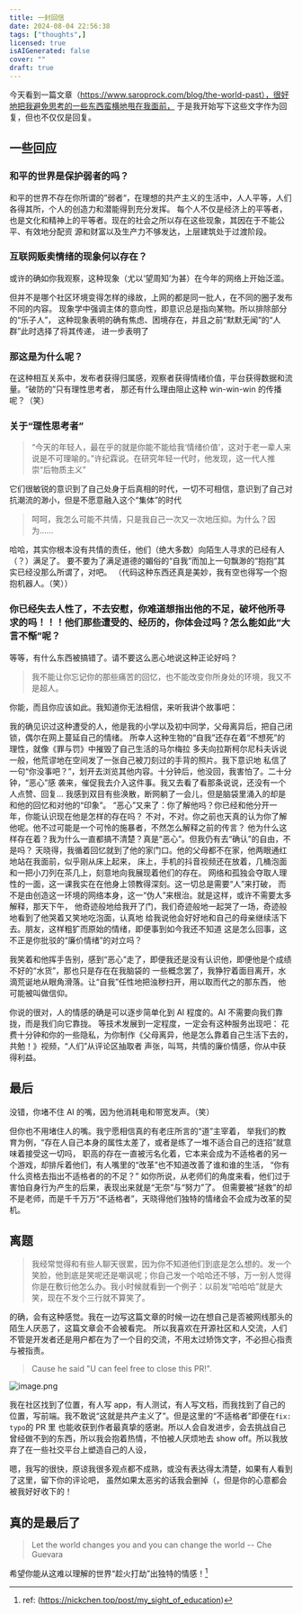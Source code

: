 ```yaml
---
title: 一封回信
date: 2024-08-04 22:56:38
tags: ["thoughts",]
licensed: true
isAIGenerated: false
cover: ""
draft: true
---
```



今天看到一篇文章（https://www.saroprock.com/blog/the-world-past），很好地把我避免思考的一些东西蛮横地甩在我面前，
于是我开始写下这些文字作为回复，但也不仅仅是回复。

<Excerpt />

## 一些回应

### 和平的世界是保护弱者的吗？

和平的世界不存在你所谓的”弱者“，在理想的共产主义的生活中，人人平等，人们各得其所，个人的创造力和潜能得到充分发挥。
每个人不仅是经济上的平等者，也是文化和精神上的平等者。现在的社会之所以存在这些现象，其因在于不能公平、有效地分配资
源和财富以及生产力不够发达，上层建筑处于过渡阶段。

### 互联网贩卖情绪的现象何以存在？

或许的确如你我观察，这种现象（尤以‘望周知’为甚）在今年的网络上开始泛滥。

但并不是哪个社区环境变得怎样的缘故，上网的都是同一批人，在不同的圈子发布不同的内容。
现象学中强调主体的意向性，即意识总是指向某物。所以排除部分的“乐子人”，
这种现象表明的确有焦虑、困境存在，并且之前“默默无闻”的“人群”此时选择了将其传递，
进一步表明了

### 那这是为什么呢？

在这种相互关系中，发布者获得归属感，观察者获得情绪价值，平台获得数据和流量。“破防的”只有理性思考者，
那还有什么理由阻止这种 win-win-win 的传播呢？（笑）

### 关于“理性思考者”

> “今天的年轻人，最在乎的就是你能不能给我‘情绪价值’，这对于老一辈人来说是不可理喻的。”许纪霖说。在研究年轻一代时，他发现，这一代人推崇“后物质主义”

它们很敏锐的意识到了自己处身于后真相的时代，一切不可相信，意识到了自己对抗潮流的渺小，但是不愿意融入这个“集体”的时代

> 呵呵，我怎么可能不共情，只是我自己一次又一次地压抑。为什么？因为……

哈哈，其实你根本没有共情的责任，他们（绝大多数）向陌生人寻求的已经有人（？）满足了。
要不要为了满足道德的媚俗的“自我”而加上一句飘渺的“抱抱”其实已经没那么所谓了，对吧。
（代码这种东西还真是美妙，我有空也得写一个抱抱机器人。（笑））

### 你已经失去人性了，不去安慰，你难道想指出他的不足，破坏他所寻求的吗！！！他们那些遭受的、经历的，你体会过吗？怎么能如此“大言不惭”呢？

等等，有什么东西被搞错了。请不要这么恶心地说这种正论好吗？

> 我不能让你忘记你的那些痛苦的回忆，也不能改变你所身处的环境，我又不是超人。

你能，而且你应该如此。我知道你无法相信，来听我讲个故事吧：

我的确见识过这种遭受的人，他是我的小学以及初中同学，父母离异后，把自己闭锁，偶尔在网上蔓延自己的情绪。
所幸人这种生物的“自我”还存在着“不想死”的理性，就像《罪与罚》中摧毁了自己生活的马尔梅拉
多夫向拉斯柯尔尼科夫诉说一般，他荒谬地在空间发了一张自己被刀刻过的手背的照片。我下意识地
私信了一句“你没事吧？”，划开去浏览其他内容。十分钟后，他没回，我害怕了。二十分钟，“恶心”感
袭来，催促我去介入这件事。我又去看了看那条说说，还没有一个人点赞、回复...
我感到双目有些涣散，断网躺了一会儿，但是脑袋里涌入的却是和他的回忆和对他的“印象”。
“恶心”又来了：你了解他吗？你已经和他分开一年，你能认识现在他是怎样的存在吗？
不对，不对。你之前也天真的认为你了解他呢。他不过可能是一个可怜的施暴者，不然怎么解释之前的传言？
他为什么这样存在着？我为什么一直都搞不清楚？真是“恶心”。但我仍有去“确认”的自由，不是吗？
天晓得，我循着回忆就到了他的家门口。他的父母都不在家，他两眼通红地站在我面前，似乎刚从床上起来，
床上，手机的抖音视频还在放着，几桶泡面和一把小刀列在茶几上，刻意地向我展现着他们的存在。
网络和孤独会夺取人理性的一面，这一课我实在在他身上领教得深刻。这一切总是需要“人”来打破，
而不是由创造这一环境的网络本身，这一“伪人”来根治。就是这样，或许不需要太多解释，那天下午，
他奇迹般地给我开了门，我们奇迹般地一起哭了一场，奇迹般地看到了他哭着又笑地吃泡面，认真地
给我说他会好好地和自己的母亲继续活下去。朋友，这样粗犷而原始的情绪，即便事到如今我还不知道
这是怎么回事，这不正是你批驳的“廉价情绪”的对立吗？

我笑着和他挥手告别，感到“恶心”走了，即便我还是没有认识他，即便他是个成绩不好的“水货”，那也只是存在在我脑袋的
一些概念罢了，我狰狞着面目离开，水滴荒诞地从眼角滑落。让“自我”任性地把浊秽扫开，用以取而代之的那东西，
他可能被叫做信仰。

你说的很对，人的情感的确是可以逐步简单化到 AI 程度的。AI 不需要向我们靠拢，而是我们向它靠拢。
等技术发展到一定程度，一定会有这种服务出现吧：
花费十分钟和你的一些隐私，为你制作《父母离异，他是怎么靠着自己生活下去的，共勉！》视频，“人们”从评论区抽取者
声张，叫骂，共情的廉价情感，你从中获得利益。

## 最后

没错，你堵不住 AI 的嘴，因为他消耗电和带宽发声。（笑）

但你也不用堵住人的嘴。我宁愿相信真的有老庄所言的“道”主宰着，
举我们的教育为例，“存在人自己本身的属性太差了，或者是练了一堆不适合自己的连招”就意味着接受这一切吗，
职高的存在一直被污名化着，它本来会成为不适格者的另一个游戏，却排斥着他们，有人嘴里的“改革”也不知道改善了谁和谁的生活，
“你有什么资格去指出不适格者的的不足？” 如你所说，从老师们的角度来看，他们过于害怕自身行为产生的后果，表现出来就是“无奈”与“努力”了。
但需要被“拯救”的却不是老师，而是千千万万“不适格者”，天晓得他们独特的情绪会不会成为改革的契机。

## 离题

> 我经常觉得和有些人聊天很累，因为你不知道他们到底是怎么想的。发一个笑脸，他到底是笑呢还是嘲讽呢；你自己发一个哈哈还不够，万一别人觉得你是在敷衍他怎么办。我小时候就看到一个例子：以前发“哈哈哈”就是大笑，现在不发个三行就不算笑了。

的确，会有这种感觉。我在一边写这篇文章的时候一边在想自己是否被网线那头的陌生人厌恶了，这篇文章会不会被看完。
所以我喜欢在开源社区和人交流，人们不管是开发者还是用户都在为了一个目的交流，不用太过矫饰文字，不必担心指责与被指责。

> Cause he said "U can feel free to close this PR!".

![image.png](https://s2.loli.net/2024/08/04/Hg1wNkEGquxicdy.png)

我在社区找到了位置，有人写 app，有人测试，有人写文档，而我找到了自己的位置，写前端。我不敢说“这就是共产主义了”。但是这里的“不适格者”即便在`fix: typo`的 PR 里
也能收获到作者最真挚的感谢。所以人会自发进步，会去挑战自己曾经做不到的东西，所以我会抱着热情，不怕被人厌烦地去 show off。所以我放弃了在一些社交平台上塑造自己的人设，

嗯，我写的很快，原谅我很多观点都不成熟，或没有表达得太清楚，如果有人看到了这里，留下你的评论吧，
虽然如果太恶劣的话我会删掉（，但是你的心意都会被我好好收下的！

## 真的是最后了

> Let the world changes you and you can change the world -- Che Guevara

希望你能从这难以理解的世界“趁火打劫”出独特的情感！[^1]

[^1]: ref: (https://nickchen.top/post/my_sight_of_education)
